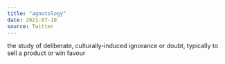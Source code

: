 ```yaml
---
title: "agnotology"
date: 2021-07-18
source: Twitter
---
```


the study of deliberate, culturally-induced ignorance or doubt, typically to sell a product or win favour
